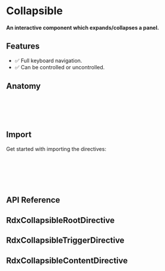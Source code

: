 
<Meta title='Primitives/Collapsible' />

# Collapsible

#### An interactive component which expands/collapses a panel.

<Canvas sourceState='hidden' of={CollapsibleStories.Default} />

## Features

* ✅ Full keyboard navigation.
* ✅ Can be controlled or uncontrolled.

## Anatomy

```html
<div CollapsibleRoot [open]="...">
    <button CollapsibleTrigger>Trigger</button>
    <div CollapsibleContent>Content</div>
</div>
```

## Import

Get started with importing the directives:

```typescript
import {
    RdxCollapsibleRootDirective,
    RdxCollapsibleTriggerDirective,
    RdxCollapsibleContentDirective
} from '@radix-ng/primitives/collapsible';
```

## API Reference

## RdxCollapsibleRootDirective

<ArgTypes of={RdxCollapsibleRootDirective} />

## RdxCollapsibleTriggerDirective

<ArgTypes of={RdxCollapsibleTriggerDirective} />

## RdxCollapsibleContentDirective

<ArgTypes of={RdxCollapsibleContentDirective} />
